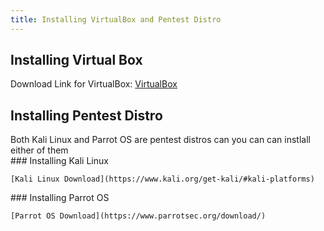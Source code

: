 ```yaml
---
title: Installing VirtualBox and Pentest Distro
---
```



## Installing Virtual Box 
Download Link for VirtualBox: [VirtualBox](https://www.virtualbox.org/)



<YouTube id="https://www.youtube.com/watch?v=omQ6mLF2zYA"/>

## Installing Pentest Distro 

<Aside>Both Kali Linux and Parrot OS are pentest distros can you can can instlall either of them</Aside>

<Tabs>
    <TabItem label="Kali Linux" icon="seti:video">
### Installing Kali Linux

<YouTube id="https://www.youtube.com/watch?v=MPkni85O9JA&t" />

    [Kali Linux Download](https://www.kali.org/get-kali/#kali-platforms)

  </TabItem>
  <TabItem label="Parrot OS"  icon="seti:video">
### Installing Parrot OS

<YouTube id="https://www.youtube.com/watch?v=OdLPcXIvn6w" />

    [Parrot OS Download](https://www.parrotsec.org/download/)
  </TabItem>
</Tabs>

